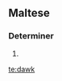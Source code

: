 ==Maltese==

===Determiner===
{{infl|mt|adjective form|g=p}}

# {{plural of|dak|nocat=-|lang=mt}}

[[te:dawk]]